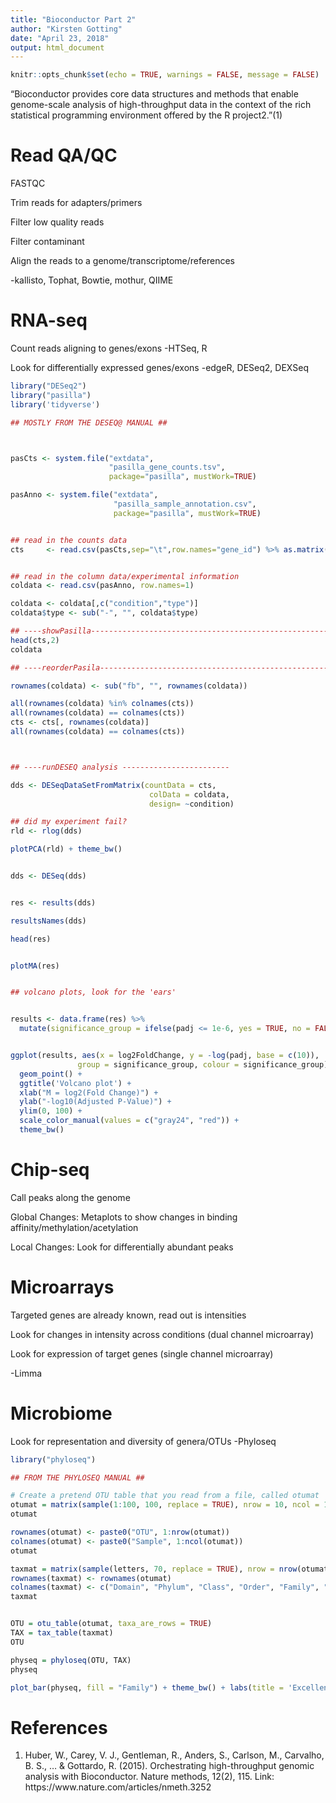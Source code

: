 ```yaml
---
title: "Bioconductor Part 2"
author: "Kirsten Gotting"
date: "April 23, 2018"
output: html_document
---
```


```r
knitr::opts_chunk$set(echo = TRUE, warnings = FALSE, message = FALSE)
```

"Bioconductor provides core data structures and methods that enable genome-scale analysis of high-throughput data in the context of the rich statistical programming environment offered by the R project2."(1)

# Read QA/QC

FASTQC

Trim reads for adapters/primers

Filter low quality reads

Filter contaminant

Align the reads to a genome/transcriptome/references

-kallisto, Tophat, Bowtie, mothur, QIIME  

# RNA-seq

Count reads aligning to genes/exons
-HTSeq, R

Look for differentially expressed genes/exons
-edgeR, DESeq2, DEXSeq


```r
library("DESeq2")
library("pasilla")
library('tidyverse')
```

```r

## MOSTLY FROM THE DESEQ@ MANUAL ##



pasCts <- system.file("extdata",
                      "pasilla_gene_counts.tsv",
                      package="pasilla", mustWork=TRUE)

pasAnno <- system.file("extdata",
                       "pasilla_sample_annotation.csv",
                       package="pasilla", mustWork=TRUE)


## read in the counts data
cts     <- read.csv(pasCts,sep="\t",row.names="gene_id") %>% as.matrix()


## read in the column data/experimental information
coldata <- read.csv(pasAnno, row.names=1)

coldata <- coldata[,c("condition","type")]
coldata$type <- sub("-", "", coldata$type)

## ----showPasilla---------------------------------------------------------
head(cts,2)
coldata

## ----reorderPasila-------------------------------------------------------

rownames(coldata) <- sub("fb", "", rownames(coldata))

all(rownames(coldata) %in% colnames(cts))
all(rownames(coldata) == colnames(cts))
cts <- cts[, rownames(coldata)]
all(rownames(coldata) == colnames(cts))



## ----runDESEQ analysis ------------------------

dds <- DESeqDataSetFromMatrix(countData = cts,
                               colData = coldata,
                               design= ~condition)

## did my experiment fail?
rld <- rlog(dds)

plotPCA(rld) + theme_bw()


dds <- DESeq(dds)


res <- results(dds)

resultsNames(dds)

head(res)


plotMA(res)


## volcano plots, look for the 'ears'


results <- data.frame(res) %>%
  mutate(significance_group = ifelse(padj <= 1e-6, yes = TRUE, no = FALSE))


ggplot(results, aes(x = log2FoldChange, y = -log(padj, base = c(10)), 
               group = significance_group, colour = significance_group)) +
  geom_point() +
  ggtitle('Volcano plot') +
  xlab("M = log2(Fold Change)") + 
  ylab("-log10(Adjusted P-Value)") + 
  ylim(0, 100) +
  scale_color_manual(values = c("gray24", "red")) +
  theme_bw()


```

# Chip-seq

Call peaks along the genome

Global Changes:
Metaplots to show changes in binding affinity/methylation/acetylation


Local Changes:
Look for differentially abundant peaks



# Microarrays

Targeted genes are already known, read out is intensities

Look for changes in intensity across conditions (dual channel microarray)

Look for expression of target genes (single channel microarray)

-Limma


# Microbiome

Look for representation and diversity of genera/OTUs
-Phyloseq

```r
library("phyloseq")

```

```r

## FROM THE PHYLOSEQ MANUAL ##

# Create a pretend OTU table that you read from a file, called otumat
otumat = matrix(sample(1:100, 100, replace = TRUE), nrow = 10, ncol = 10)
otumat

rownames(otumat) <- paste0("OTU", 1:nrow(otumat))
colnames(otumat) <- paste0("Sample", 1:ncol(otumat))
otumat

taxmat = matrix(sample(letters, 70, replace = TRUE), nrow = nrow(otumat), ncol = 7)
rownames(taxmat) <- rownames(otumat)
colnames(taxmat) <- c("Domain", "Phylum", "Class", "Order", "Family", "Genus", "Species")
taxmat


OTU = otu_table(otumat, taxa_are_rows = TRUE)
TAX = tax_table(taxmat)
OTU

physeq = phyloseq(OTU, TAX)
physeq

plot_bar(physeq, fill = "Family") + theme_bw() + labs(title = 'Excellent taxa barplot')

```



# References
1. Huber, W., Carey, V. J., Gentleman, R., Anders, S., Carlson, M., Carvalho, B. S., ... & Gottardo, R. (2015). Orchestrating high-throughput genomic analysis with Bioconductor. Nature methods, 12(2), 115.
Link: https://www.nature.com/articles/nmeth.3252

